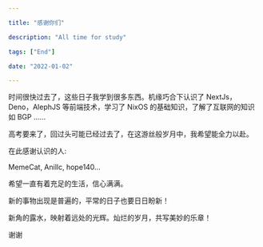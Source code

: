 ```yaml
---

title: "感谢你们"

description: "All time for study"

tags: ["End"]

date: "2022-01-02"

---
```


时间很快过去了，这些日子我学到很多东西。机缘巧合下认识了 NextJs， Deno，AlephJS 等前端技术，学习了 NixOS 的基础知识，了解了互联网的知识如 BGP ......

高考要来了，回过头可能已经过去了，在这游丝般岁月中，我希望能全力以赴。

在此感谢认识的人:

MemeCat, Anillc, hope140...

希望一直有着充足的生活，信心满满。

新的事物出现是普遍的，平常的日子也要日日盼新！

新角的露水，映射着远处的光辉。灿烂的岁月，共写美妙的乐章！

谢谢
